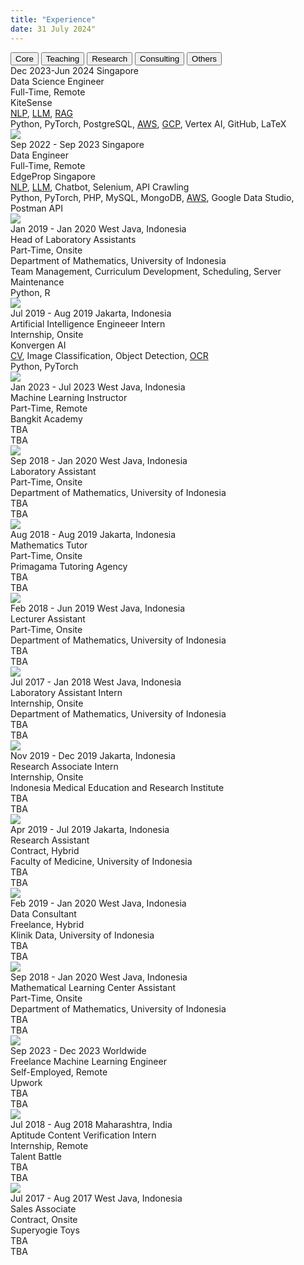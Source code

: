 ---
title: "Experience"
date: 31 July 2024"
---

```{=html}
<div class="tab">
  <button class="tablinks" onclick="openExp(event, 'corwrk')" id="defaultOpen">Core</button>
  <button class="tablinks" onclick="openExp(event, 'teachn')">Teaching</button>
  <button class="tablinks" onclick="openExp(event, 'resrch')">Research</button>
  <button class="tablinks" onclick="openExp(event, 'conslt')">Consulting</button>
  <button class="tablinks" onclick="openExp(event, 'others')">Others</button>
</div>

<!-- Core Work -->
<div id="corwrk" class="tabcontent">
  <div class="experience-card">
    <div class="experience-header">
      <span class="experience-daterange">Dec 2023-Jun 2024</span>
      <span class="experience-location">Singapore</span>
    </div>
    <div class="experience-role">Data Science Engineer</div>
    <div class="experience-arrangement">Full-Time, Remote</div>
    <div class="experience-company">KiteSense</div>
    <div class="experience-topics">
      <span title="Natural Language Processing"><u style="cursor:help">NLP</u></span>,
      <span title="Large Language Models"><u style="cursor:help">LLM</u></span>,
      <span title="Retrieval-Augmented Generation"><u style="cursor:help">RAG</u></span>
    </div>
    <div class="experience-stack">
      Python,
      PyTorch,
      PostgreSQL,
      <span title="Amazon Web Services"><u style="cursor:help">AWS</u></span>,
      <span title="Google Cloud Platform"><u style="cursor:help">GCP</u></span>,
      Vertex AI,
      GitHub,
      LaTeX
    </div>
    <img class="experience-logo" src="../images/KiteSense.png">
  </div>

  <div class="experience-card">
    <div class="experience-header">
      <span class="experience-daterange">Sep 2022 - Sep 2023</span>
      <span class="experience-location">Singapore</span>
    </div>
    <div class="experience-role">Data Engineer</div>
    <div class="experience-arrangement">Full-Time, Remote</div>
    <div class="experience-company">EdgeProp Singapore</div>
    <div class="experience-topics">
      <span title="Natural Language Processing"><u style="cursor:help">NLP</u></span>,
      <span title="Large Language Models"><u style="cursor:help">LLM</u></span>,
      Chatbot,
      Selenium,
      API Crawling
    </div>
    <div class="experience-stack">
      Python,
      PyTorch,
      PHP,
      MySQL,
      MongoDB,
      <span title="Amazon Web Services"><u style="cursor:help">AWS</u></span>,
      Google Data Studio,
      Postman API
    </div>
    <img class="experience-logo" src="https://scontent.fcgk24-2.fna.fbcdn.net/v/t39.30808-1/347622765_1446363226173277_7807583616205767384_n.jpg?stp=dst-jpg_p200x200&_nc_cat=105&ccb=1-7&_nc_sid=f4b9fd&_nc_ohc=QYBiKFzAXzYQ7kNvgGQP3-S&_nc_ht=scontent.fcgk24-2.fna&oh=00_AYCPauubcWjMnF7rZYjzADaQebRhMAFAmeVaVO1XY5sSuA&oe=66AE0287">
  </div>

  <div class="experience-card">
    <div class="experience-header">
      <span class="experience-daterange">Jan 2019 - Jan 2020</span>
      <span class="experience-location">West Java, Indonesia</span>
    </div>
    <div class="experience-role">Head of Laboratory Assistants</div>
    <div class="experience-arrangement">Part-Time, Onsite</div>
    <div class="experience-company">Department of Mathematics, University of Indonesia</div>
    <div class="experience-topics">
      Team Management,
      Curriculum Development,
      Scheduling,
      Server Maintenance
    </div>
    <div class="experience-stack">
      Python,
      R
    </div>
    <img class="experience-logo" style="top:50px" src="../images/University_of_Indonesia-Department_of_Mathematics.png">
  </div>

  <div class="experience-card">
    <div class="experience-header">
      <span class="experience-daterange">Jul 2019 - Aug 2019</span>
      <span class="experience-location">Jakarta, Indonesia</span>
    </div>
    <div class="experience-role">Artificial Intelligence Engineeer Intern</div>
    <div class="experience-arrangement">Internship, Onsite</div>
    <div class="experience-company">Konvergen AI</div>
    <div class="experience-topics">
      <span title="Computer Vision"><u style="cursor:help">CV</u></span>,
      Image Classification,
      Object Detection,
      <span title="Optical Character Recognition"><u style="cursor:help">OCR</u>
    </div>
    <div class="experience-stack">
      Python,
      PyTorch
    </div>
    <img class="experience-logo" src="../images/Konvergen_AI.png">
  </div>
</div>

<!-- Teaching Work -->
<div id="teachn" class="tabcontent">
  <div class="experience-card">
    <div class="experience-header">
      <span class="experience-daterange">Jan 2023 - Jul 2023</span>
      <span class="experience-location">West Java, Indonesia</span>
    </div>
    <div class="experience-role">Machine Learning Instructor</div>
    <div class="experience-arrangement">Part-Time, Remote</div>
    <div class="experience-company">Bangkit Academy</div>
    <div class="experience-topics">
      TBA
    </div>
    <div class="experience-stack">
      TBA
    </div>
    <img class="experience-logo" src="../images/Bangkit.png">
  </div>

  <div class="experience-card">
    <div class="experience-header">
      <span class="experience-daterange">Sep 2018 - Jan 2020</span>
      <span class="experience-location">West Java, Indonesia</span>
    </div>
    <div class="experience-role">Laboratory Assistant</div>
    <div class="experience-arrangement">Part-Time, Onsite</div>
    <div class="experience-company">Department of Mathematics, University of Indonesia</div>
    <div class="experience-topics">
      TBA
    </div>
    <div class="experience-stack">
      TBA
    </div>
    <img class="experience-logo" style="top:50px" src="../images/University_of_Indonesia-Department_of_Mathematics.png">
  </div>

  <div class="experience-card">
    <div class="experience-header">
      <span class="experience-daterange">Aug 2018 - Aug 2019</span>
      <span class="experience-location">Jakarta, Indonesia</span>
    </div>
    <div class="experience-role">Mathematics Tutor</div>
    <div class="experience-arrangement">Part-Time, Onsite</div>
    <div class="experience-company">Primagama Tutoring Agency</div>
    <div class="experience-topics">
      TBA
    </div>
    <div class="experience-stack">
      TBA
    </div>
    <img class="experience-logo" src="../images/Primagama.png">
  </div>

  <div class="experience-card">
    <div class="experience-header">
      <span class="experience-daterange">Feb 2018 - Jun 2019</span>
      <span class="experience-location">West Java, Indonesia</span>
    </div>
    <div class="experience-role">Lecturer Assistant</div>
    <div class="experience-arrangement">Part-Time, Onsite</div>
    <div class="experience-company">Department of Mathematics, University of Indonesia</div>
    <div class="experience-topics">
      TBA
    </div>
    <div class="experience-stack">
      TBA
    </div>
    <img class="experience-logo" style="top:50px" src="../images/University_of_Indonesia-Department_of_Mathematics.png">
  </div>

  <div class="experience-card">
    <div class="experience-header">
      <span class="experience-daterange">Jul 2017 - Jan 2018</span>
      <span class="experience-location">West Java, Indonesia</span>
    </div>
    <div class="experience-role">Laboratory Assistant Intern</div>
    <div class="experience-arrangement">Internship, Onsite</div>
    <div class="experience-company">Department of Mathematics, University of Indonesia</div>
    <div class="experience-topics">
      TBA
    </div>
    <div class="experience-stack">
      TBA
    </div>
    <img class="experience-logo" style="top:50px" src="../images/University_of_Indonesia-Department_of_Mathematics.png">
  </div>
</div>

<!-- Research Work -->
<div id="resrch" class="tabcontent">
  <div class="experience-card">
    <div class="experience-header">
      <span class="experience-daterange">Nov 2019 - Dec 2019</span>
      <span class="experience-location">Jakarta, Indonesia</span>
    </div>
    <div class="experience-role">Research Associate Intern</div>
    <div class="experience-arrangement">Internship, Onsite</div>
    <div class="experience-company">Indonesia Medical Education and Research Institute</div>
    <div class="experience-topics">
      TBA
    </div>
    <div class="experience-stack">
      TBA
    </div>
    <img class="experience-logo" src="../images/IMERI.png">
  </div>

  <div class="experience-card">
    <div class="experience-header">
      <span class="experience-daterange">Apr 2019 - Jul 2019</span>
      <span class="experience-location">Jakarta, Indonesia</span>
    </div>
    <div class="experience-role">Research Assistant</div>
    <div class="experience-arrangement">Contract, Hybrid</div>
    <div class="experience-company">Faculty of Medicine, University of Indonesia</div>
    <div class="experience-topics">
      TBA
    </div>
    <div class="experience-stack">
      TBA
    </div>
    <img class="experience-logo" src="../images/FKUI.png">
  </div>
</div>

<!-- Consulting Work -->
<div id="conslt" class="tabcontent">
  <div class="experience-card">
    <div class="experience-header">
      <span class="experience-daterange">Feb 2019 - Jan 2020</span>
      <span class="experience-location">West Java, Indonesia</span>
    </div>
    <div class="experience-role">Data Consultant</div>
    <div class="experience-arrangement">Freelance, Hybrid</div>
    <div class="experience-company">Klinik Data, University of Indonesia</div>
    <div class="experience-topics">
      TBA
    </div>
    <div class="experience-stack">
      TBA
    </div>
    <img class="experience-logo" src="../images/Klinik_Data.png">
  </div>

  <div class="experience-card">
    <div class="experience-header">
      <span class="experience-daterange">Sep 2018 - Jan 2020</span>
      <span class="experience-location">West Java, Indonesia</span>
    </div>
    <div class="experience-role">Mathematical Learning Center Assistant</div>
    <div class="experience-arrangement">Part-Time, Onsite</div>
    <div class="experience-company">Department of Mathematics, University of Indonesia</div>
    <div class="experience-topics">
      TBA
    </div>
    <div class="experience-stack">
      TBA
    </div>
    <img class="experience-logo" style="top:50px" src="../images/University_of_Indonesia-Department_of_Mathematics.png">
  </div>
</div>

<!-- Other Work -->
<div id="others" class="tabcontent">
  <div class="experience-card">
    <div class="experience-header">
      <span class="experience-daterange">Sep 2023 - Dec 2023</span>
      <span class="experience-location">Worldwide</span>
    </div>
    <div class="experience-role">Freelance Machine Learning Engineer</div>
    <div class="experience-arrangement">Self-Employed, Remote</div>
    <div class="experience-company">Upwork</div>
    <div class="experience-topics">
      TBA
    </div>
    <div class="experience-stack">
      TBA
    </div>
    <img class="experience-logo" src="https://encrypted-tbn0.gstatic.com/images?q=tbn:ANd9GcQewWviN7O6ryCUvog0cEtRDDVebtZrEPWt6A&s">
  </div>

  <div class="experience-card">
    <div class="experience-header">
      <span class="experience-daterange">Jul 2018 - Aug 2018</span>
      <span class="experience-location">Maharashtra, India</span>
    </div>
    <div class="experience-role">Aptitude Content Verification Intern</div>
    <div class="experience-arrangement">Internship, Remote</div>
    <div class="experience-company">Talent Battle</div>
    <div class="experience-topics">
      TBA
    </div>
    <div class="experience-stack">
      TBA
    </div>
    <img class="experience-logo" src="../images/TalentBattle.png">
  </div>

  <div class="experience-card">
    <div class="experience-header">
      <span class="experience-daterange">Jul 2017 - Aug 2017</span>
      <span class="experience-location">West Java, Indonesia</span>
    </div>
    <div class="experience-role">Sales Associate</div>
    <div class="experience-arrangement">Contract, Onsite</div>
    <div class="experience-company">Superyogie Toys</div>
    <div class="experience-topics">
      TBA
    </div>
    <div class="experience-stack">
      TBA
    </div>
    <img class="experience-logo" src="data:image/gif;base64,R0lGODlhAQABAAD/ACwAAAAAAQABAAACADs=">
  </div>
</div>

<script>
  document.addEventListener("DOMContentLoaded", function() {
    document.getElementById("defaultOpen").click();
  });

  function openExp(event, expCat) {
    var idx, tabcontent, tablinks;

    tabcontent = document.getElementsByClassName("tabcontent");
    for (idx = 0; idx < tabcontent.length; idx++) {
      tabcontent[idx].style.display = 'none';
    }

    tablinks = document.getElementsByClassName("tablinks");
    for (idx = 0; idx < tablinks.length; idx++) {
      tablinks[idx].className = tablinks[idx].className.replace(' active', '');
    }

    document.getElementById(expCat).style.display = 'block';
    event.currentTarget.className += ' active';

    // Reset the animation
    resetAnimation(expCat);
  }

  function resetAnimation(expCat) {
    const cards = document.querySelectorAll(`#${expCat} .experience-card`);
    let delay = 0;

    const observer = new IntersectionObserver(entries => {
      entries.forEach(entry => {
        if (entry.isIntersecting) {
          entry.target.style.animationDelay = `${delay}s`;
          entry.target.classList.add('visible');
          delay += 0.5; // Increment delay for the next card
          observer.unobserve(entry.target); // Stop observing once it has been animated
        } else {
          delay = 0; // Reset delay for non-visible cards
        }
      });
    }, {
      threshold: 0.1
    });

    cards.forEach(card => {
      card.classList.remove('visible');
      observer.observe(card);
    });
  }
</script>
```